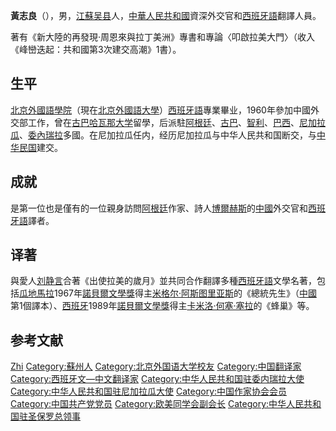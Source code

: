 {{Infobox person
|name        = 刘静言
|box_width   = 220px
|occupation  = 作家、[[翻译|翻译]]工作者、外交官员
|sex         = 男
|period      =1964年至今
|birth_date  = 1931年
|birth_place = {{CHN-1928}}[[江苏省_(中华民国)|江苏]][[吴县|吴县]]
|death_date  =
|death_place =
|nationality = {{PRC}}
|party       = {{CPC}}
|spouse      = [[刘静言|刘静言]]
|education   = [[北京外国语学院|北京外国语学院]]西班牙语系
|past        = 中国驻阿根廷大使馆一等秘书<br/>中国驻巴西圣保罗总领事<br/>中国驻尼加拉瓜大使<ref name="fx361">{{cite web |author=黄志良 |title=1990年，中国大使“抢救尼加拉瓜”(外交亲历) |url=https://m.fx361.com/news/2015/0324/211046.html |publisher=参考网 |work=[[环球时报|环球时报]] |date=2015-03-24 |accessdate=2021-12-10 |archive-date=2021-12-10 |archive-url=https://web.archive.org/web/20211210043852/https://m.fx361.com/news/2015/0324/211046.html |dead-url=no }}</ref><br/>中国驻委内瑞拉大使<ref>{{cite web |title=黄志良 |url=http://www.chinawriter.com.cn/n1/2016/0627/c404935-28488370.html |publisher=[[中国作家协会|中国作家协会]] |access-date=2019-08-17 |archive-date=2019-08-17 |archive-url=https://web.archive.org/web/20190817151121/http://www.chinawriter.com.cn/n1/2016/0627/c404935-28488370.html |dead-url=no }}</ref>
|work        =《出使拉美的岁月》
}}
'''黃志良'''（{{bd|1931年|catIdx=Huang黃}}），男，[[江蘇|江蘇]][[吴县|吴县]]人，[[中華人民共和國|中華人民共和國]]資深外交官和[[西班牙語|西班牙語]]翻譯人員。

著有《新大陸的再發現·周恩來與拉丁美洲》專書和專論〈叩啟拉美大門〉（收入《峰巒迭起：共和國第3次建交高潮》1書）。

== 生平 ==
[[北京外國語學院|北京外國語學院]]（現在[[北京外國語大學|北京外國語大學]]）[[西班牙語|西班牙語]]專業畢业，1960年參加中國外交部工作，曾在[[古巴|古巴]][[哈瓦那|哈瓦那]][[哈瓦那大学|大学]]留學，后派駐[[阿根廷|阿根廷]]、[[古巴|古巴]]、[[智利|智利]]、[[巴西|巴西]]、[[尼加拉瓜|尼加拉瓜]]、[[委內瑞拉|委內瑞拉]]多國。在尼加拉瓜任内，经历尼加拉瓜与中华人民共和国断交，与[[中华民国|中华民国]]建交。

== 成就 ==
是第一位也是僅有的一位親身訪問[[阿根廷|阿根廷]]作家、詩人[[博爾赫斯|博爾赫斯]]的[[中國|中國]]外交官和[[西班牙語|西班牙語]]譯者。

== 译著 ==
與愛人[[刘静言|刘静言]]合著《出使拉美的歲月》並共同合作翻譯多種[[西班牙語|西班牙語]]文學名著，包括[[瓜地馬拉|瓜地馬拉]]1967年[[諾貝爾文學獎|諾貝爾文學獎]]得主[[米格尔·阿斯图里亚斯|米格尔·阿斯图里亚斯]]的《總統先生》（[[中國|中國]]第1個譯本）、[[西班牙|西班牙]]1989年[[諾貝爾文學獎|諾貝爾文學獎]]得主[[卡米洛·何塞·塞拉|卡米洛·何塞·塞拉]]的《蜂巢》等。

== 参考文献 ==
{{reflist}}

{{start box}}
{{s-dip}}
{{succession box|[[陳德和|陳德和]]|[[孫延珩|孫延珩]]|[[中國駐委內瑞拉大使列表|中華人民共和國駐委內瑞拉大使]]|1991年7月－1993年12月}}
{{succession box|[[俞成仁|俞成仁]]|[[陳曦_(1965年)|陳曦]]|[[中國駐尼加拉瓜大使列表|中華人民共和國駐尼加拉瓜大使]]|1989年10月－1990年11月}}
{{end box}}

{{Navboxes
| title  = 黄志良在[[欧美同学会|欧美同学会]]的职务
| list1  =
{{欧美同学会第四届理事会}}
}}

{{normdaten}}
{{DEFAULTSORT:Huang黃}}
[[Category:黃姓|Zhi]]
[[Category:蘇州人|Category:蘇州人]]
[[Category:北京外国语大学校友|Category:北京外国语大学校友]]
[[Category:中国翻译家|Category:中国翻译家]]
[[Category:西班牙文—中文翻译家|Category:西班牙文—中文翻译家]]
[[Category:中华人民共和国驻委内瑞拉大使|Category:中华人民共和国驻委内瑞拉大使]]
[[Category:中华人民共和国驻尼加拉瓜大使|Category:中华人民共和国驻尼加拉瓜大使]]
[[Category:中国作家协会会员|Category:中国作家协会会员]]
[[Category:中国共产党党员|Category:中国共产党党员]]
[[Category:欧美同学会副会长|Category:欧美同学会副会长]]
[[Category:中华人民共和国驻圣保罗总领事|Category:中华人民共和国驻圣保罗总领事]]